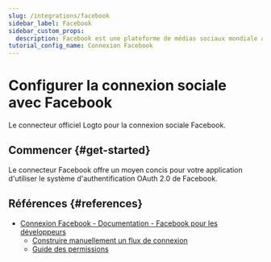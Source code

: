 ```yaml
---
slug: /integrations/facebook
sidebar_label: Facebook
sidebar_custom_props:
  description: Facebook est une plateforme de médias sociaux mondiale avec des milliards d'utilisateurs.
tutorial_config_name: Connexion Facebook
---
```




# Configurer la connexion sociale avec Facebook

Le connecteur officiel Logto pour la connexion sociale Facebook.

<GuideTip />

## Commencer \{#get-started}

Le connecteur Facebook offre un moyen concis pour votre application d'utiliser le système d'authentification OAuth 2.0 de Facebook.

<Integration />

## Références \{#references}

- [Connexion Facebook - Documentation - Facebook pour les développeurs](https://developers.facebook.com/docs/facebook-login/)
  - [Construire manuellement un flux de connexion](https://developers.facebook.com/docs/facebook-login/guides/advanced/manual-flow/)
  - [Guide des permissions](https://developers.facebook.com/docs/facebook-login/guides/permissions)
